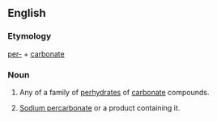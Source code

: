 ==English==

===Etymology===

[[per-]] + [[carbonate]]

===Noun===
{{en-noun}}

# {{chemistry}} Any of a family of [[perhydrate]]s of [[carbonate]] compounds.
# [[w:Sodium percarbonate|Sodium percarbonate]] or a product containing it.